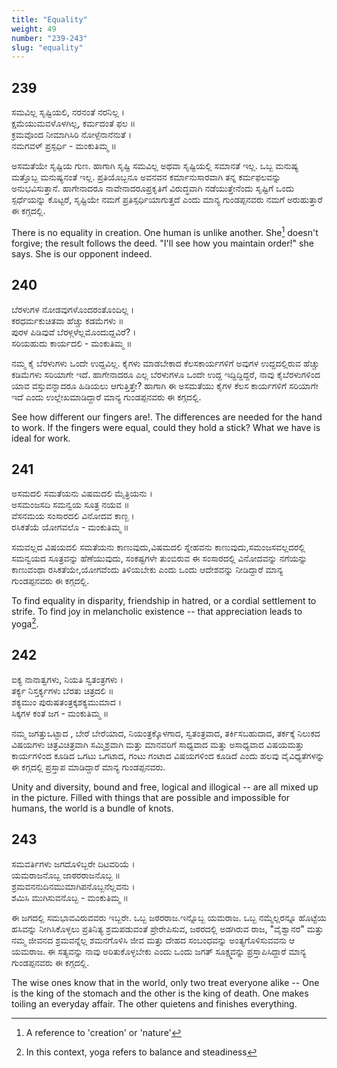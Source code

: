 ```yaml
---
title: "Equality"
weight: 49
number: "239-243"
slug: "equality"
---
```


## 239

ಸಮವಿಲ್ಲ ಸೃಷ್ಟಿಯಲಿ, ನರನಂತೆ ನರನಿಲ್ಲ ।  
ಕ್ಷಮೆಯುಮವಳೊಳಗಿಲ್ಲ, ಕರ್ಮದಂತೆ ಫಲ ॥  
ಕ್ರಮವೊಂದ ನೀಮಾಗಿಸಿರಿ ನೋಳ್ಪೆನಾನೆನುತೆ ।  
ನಮಗವಳ್ ಪ್ರಸ್ಪರ್ಧಿ - ಮಂಕುತಿಮ್ಮ ॥

ಅಸಮತೆಯೇ ಸೃಷ್ಟಿಯ ಗುಣ. ಹಾಗಾಗಿ ಸೃಷ್ಟಿ ಸಮವಿಲ್ಲ ಅಥವಾ ಸೃಷ್ಟಿಯಲ್ಲಿ ಸಮಾನತೆ ಇಲ್ಲ. ಒಬ್ಬ ಮನುಷ್ಯ ಮತ್ತೊಬ್ಬ ಮನುಷ್ಯನಂತೆ ಇಲ್ಲ. ಪ್ರತಿಯೊಬ್ಬನೂ ಅವನವನ ಕರ್ಮಾನುಸಾರವಾಗಿ ತನ್ನ ಕರ್ಮಫಲವನ್ನು ಅನುಭವಿಸುತ್ತಾನೆ. ಹಾಗೇನಾದರೂ ನಾವೇನಾದರೂಪ್ರಕೃತಿಗೆ ವಿರುದ್ಧವಾಗಿ ನಡೆಯುತ್ತೇನೆಂದು ಸೃಷ್ಟಿಗೆ ಒಂದು ಸ್ಪರ್ಧೆಯನ್ನು ಕೊಟ್ಟರೆ, ಸೃಷ್ಟಿಯೇ ನಮಗೆ ಪ್ರತಿಸ್ಪರ್ಧಿಯಾಗುತ್ತದೆ ಎಂದು ಮಾನ್ಯ ಗುಂಡಪ್ಪನವರು ನಮಗೆ ಅರುಹುತ್ತಾರೆ ಈ ಕಗ್ಗದಲ್ಲಿ.

There is no equality in creation. One human is unlike another. She[^87] doesn't forgive; the result follows the deed. "I'll see how you maintain order!" she says. She is our opponent indeed.

## 240

ಬೆರಳುಗಳ ನೋಡವುಗಳೊಂದರಂತೊಂದಿಲ್ಲ ।  
ಕರಧರ್ಮಕುಚಿತವಾ ಹೆಚ್ಚು ಕಡಮೆಗಳು ॥  
ಪುರಳ ಪಿಡಿವುವೆ ಬೆರಳ್ಗಳೆಲ್ಲಮೊಂದುದ್ದವಿರೆ? ।  
ಸರಿಯಹುದು ಕಾರ್ಯದಲಿ - ಮಂಕುತಿಮ್ಮ ॥

ನಮ್ಮ ಕೈ ಬೆರಳುಗಳು ಒಂದೇ ಉದ್ದವಿಲ್ಲ. ಕೈಗಳು ಮಾಡಬೇಕಾದ ಕೆಲಸಕಾರ್ಯಗಳಿಗೆ ಅವುಗಳ ಉದ್ದದಲ್ಲಿರುವ ಹೆಚ್ಚು ಕಡಿಮೆಗಳು ಸರಿಯಾಗೇ ಇದೆ. ಹಾಗೇನಾದರೂ ಎಲ್ಲ ಬೆರಳುಗಳೂ ಒಂದೇ ಉದ್ದ ಇದ್ದಿದ್ದಿದ್ದರೆ, ನಾವು ಕೈಬೆರಳುಗಳಿಂದ ಯಾವ ವಸ್ತುವನ್ನಾದರೂ ಹಿಡಿಯಲು ಆಗುತ್ತಿತ್ತೇ? ಹಾಗಾಗಿ ಈ ಅಸಮತೆಯು ಕೈಗಳ ಕೆಲಸ ಕಾರ್ಯಗಳಿಗೆ ಸರಿಯಾಗೇ ಇದೆ ಎಂದು ಉಲ್ಲೇಖಮಾಡಿದ್ದಾರೆ ಮಾನ್ಯ ಗುಂಡಪ್ಪನವರು ಈ ಕಗ್ಗದಲ್ಲಿ.

See how different our fingers are!. The differences are needed for the hand to work. If the fingers were equal, could they hold a stick? What we have is ideal for work.

## 241

ಅಸಮದಲಿ ಸಮತೆಯನು ವಿಷಮದಲಿ ಮೈತ್ರಿಯನು ।  
ಅಸಮಂಜಸದಿ ಸಮನ್ವಯ ಸೂತ್ರ ನಯವ ॥  
ವೆಸನಮಯ ಸಂಸಾರದಲಿ ವಿನೋದವ ಕಾಣ್ಬ ।  
ರಸಿಕತೆಯೆ ಯೋಗವಲೊ - ಮಂಕುತಿಮ್ಮ ॥

ಸಮವಲ್ಲದ ವಿಷಯದಲಿ ಸಮತೆಯನು ಕಾಣುವುದು,ವಿಷಮದಲಿ ಸ್ನೇಹವನು ಕಾಣುವುದು,ಸಮಂಜಸವಲ್ಲದರಲ್ಲಿ ಸಮನ್ವಯದ ಸೂತ್ರವನ್ನು ಹೆಣೆಯುವುದು, ಸಂಕಷ್ಟಗಳೇ ತುಂಬಿರುವ ಈ ಸಂಸಾರದಲ್ಲಿ ವಿನೋದವನ್ನು ನಗೆಯನ್ನು ಕಾಣುವಂಥಾ ರಸಿಕತೆಯೇ,ಯೋಗವೆಂದು ತಿಳಿಯಬೇಕು ಎಂದು ಒಂದು ಆದೇಶವನ್ನು ನೀಡಿದ್ದಾರೆ ಮಾನ್ಯ ಗುಂಡಪ್ಪನವರು ಈ ಕಗ್ಗದಲ್ಲಿ.

To find equality in disparity, friendship in hatred, or a cordial settlement to strife. To find joy in melancholic existence -- that appreciation leads to yoga[^88].

## 242

ಐಕ್ಯ ನಾನಾತ್ವಗಳು, ನಿಯತಿ ಸ್ವತಂತ್ರಗಳು ।  
ತರ್ಕ್ಯ ನಿಸ್ತರ್ಕ್ಯಗಳು ಬೆರತು ಚಿತ್ರದಲಿ ॥  
ಶಕ್ಯಮುಂ ಪುರುಷತಂತ್ರಕ್ಕಶಕ್ಯಮುಮಾದ ।  
ಸಿಕ್ಕಗಳ ಕಂತೆ ಜಗ - ಮಂಕುತಿಮ್ಮ ॥

ನಮ್ಮ ಜಗತ್ತುಒಟ್ಟಾದ , ಬೇರೆ ಬೇರೆಯಾದ, ನಿಯಂತ್ರಕ್ಕೊಳಗಾದ, ಸ್ವತಂತ್ರವಾದ, ತರ್ಕಿಸಬಹುದಾದ, ತರ್ಕಕ್ಕೆ ನಿಲುಕದ ವಿಷಯಗಳು ಚಿತ್ರವಿಚಿತ್ರವಾಗಿ ಸಮ್ಮಿಶ್ರವಾಗಿ ಮತ್ತು ಮಾನವರಿಗೆ ಸಾಧ್ಯವಾದ ಮತ್ತು ಅಸಾಧ್ಯವಾದ ವಿಷಯಮತ್ತು ಕಾರ್ಯಗಳಿಂದ ಕೂಡಿದ ಒಗಟು ಒಗಟಾದ, ಗಂಟು ಗಂಟಾದ ವಿಷಯಗಳಿಂದ ಕೂಡಿದೆ ಎಂದು ಹಲವು ವೈವಿಧ್ಯತೆಗಳನ್ನು ಈ ಕಗ್ಗದಲ್ಲಿ ಪ್ರಸ್ತಾಪ ಮಾಡಿದ್ದಾರೆ ಮಾನ್ಯ ಗುಂಡಪ್ಪನವರು.

Unity and diversity, bound and free, logical and illogical -- are all mixed up in the picture. Filled with things that are possible and impossible for humans, the world is a bundle of knots.

## 243

ಸಮವರ್ತಿಗಳು ಜಗದೊಳಿಬ್ಬರೇ ದಿಟವರಿಯೆ ।  
ಯಮರಾಜನೊಬ್ಬ ಜಾಠರರಾಜನೊಬ್ಬ ॥  
ಶ್ರಮವನನುದಿನಮುಮಾಗಿಪನೊಬ್ಬನೆಲ್ಲವನು ।  
ಶಮಿಸಿ ಮುಗಿಸುವನೊಬ್ಬ - ಮಂಕುತಿಮ್ಮ ॥

ಈ ಜಗದಲ್ಲಿ ಸಮಭಾವವಿರುವವರು ಇಬ್ಬರೇ. ಒಬ್ಬ ಜಠರರಾಜ.ಇನ್ನೊಬ್ಬ ಯಮರಾಜ. ಒಬ್ಬ ನಮ್ಮೆಲ್ಲರನ್ನೂ ಹೊಟ್ಟೆಯ ಹಸಿವನ್ನು ನೀಗಿಸಿಕೊಳ್ಳಲು ಪ್ರತಿನಿತ್ಯ ಶ್ರಮಪಡುವಂತೆ ಪ್ರೇರೇಪಿಸುವ, ಜಠರದಲ್ಲಿ ಅಡಗಿರುವ ರಾಜ, "ವೈಶ್ವಾನರ" ಮತ್ತು ನಮ್ಮ ಜೀವನದ ಶ್ರಮವನ್ನೆಲ್ಲ ಶಮನಗೊಳಿಸಿ ಜೀವ ಮತ್ತು ದೇಹದ ಸಂಬಂಧವನ್ನು ಅಂತ್ಯಗೊಳಿಸುವವನು ಆ ಯಮರಾಜ. ಈ ಸತ್ಯವನ್ನು ನಾವು ಅರಿತುಕೊಳ್ಳಬೇಕು ಎಂದು ಒಂದು ಜಗತ್ ಸೂಕ್ಷ್ಮವನ್ನು ಪ್ರಸ್ತಾಪಿಸಿದ್ದಾರೆ ಮಾನ್ಯ ಗುಂಡಪ್ಪನವರು ಈ ಕಗ್ಗದಲ್ಲಿ.

The wise ones know that in the world, only two treat everyone alike -- One is the king of the stomach and the other is the king of death. One makes toiling an everyday affair. The other quietens and finishes everything.

[^87]: A reference to 'creation' or 'nature'
[^88]: In this context, yoga refers to balance and steadiness
